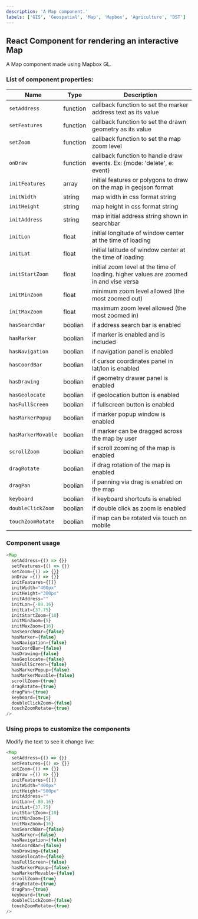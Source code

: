 ```yaml
---
description: 'A Map component.'
labels: ['GIS', 'Geospatial', 'Map', 'Mapbox', 'Agriculture', 'DST']
---
```



## React Component for rendering an interactive Map

A Map component made using Mapbox GL.

### List of component properties:

| Name | Type | Description |
| ---- | ---- | ----------- |
| `setAddress` | function | callback function to set the marker address text as its value |
| `setFeatures` | function | callback function to set the drawn geometry as its value |
| `setZoom` | function | callback function to set the map zoom level |
| `onDraw` | function | callback function to handle draw events. Ex: {mode: 'delete', e: event}  |
| `initFeatures` | array | initial features or polygons to draw on the map in geojson format |
| `initWidth` | string | map width in css format string |
| `initHeight` | string | map height in css format string |
| `initAddress` | string | map initial address string shown in searchbar |
| `initLon` | float | initial longitude of window center at the time of loading |
| `initLat` | float | initial latitude of window center at the time of loading |
| `initStartZoom` | float | initial zoom level at the time of loading. higher values are zoomed in and vise versa |
| `initMinZoom` | float | minimum zoom level allowed (the most zoomed out) |
| `initMaxZoom` | float | maximum zoom level allowed (the most zoomed in) |
| `hasSearchBar` | boolian | if address search bar is enabled |
| `hasMarker` | boolian | if marker is enabled and is included |
| `hasNavigation` | boolian | if navigation panel is enabled |
| `hasCoordBar` | boolian | if cursor coordinates panel in lat/lon is enabled |
| `hasDrawing` | boolian | if geometry drawer panel is enabled |
| `hasGeolocate` | boolian | if geolocation button is enabled |
| `hasFullScreen` | boolian | if fullscreen button is enabled |
| `hasMarkerPopup` | boolian | if marker popup window is enabled |
| `hasMarkerMovable` | boolian | if marker can be dragged across the map by user |
| `scrollZoom` | boolian | if scroll zooming of the map is enabled |
| `dragRotate` | boolian | if drag rotation of the map is enabled |
| `dragPan` | boolian | if panning via drag is enabled on the map |
| `keyboard` | boolian | if keyboard shortcuts is enabled |
| `doubleClickZoom` | boolian | if double click as zoom is enabled |
| `touchZoomRotate` | boolian | if map can be rotated via touch on mobile |


### Component usage

```js
<Map
  setAddress={() => {}}
  setFeatures={() => {}}
  setZoom={() => {}}
  onDraw ={() => {}}
  initFeatures={[]}
  initWidth="400px"
  initHeight="300px"
  initAddress=""
  initLon={-80.16}
  initLat={37.75}
  initStartZoom={10}
  initMinZoom={5}
  initMaxZoom={16}
  hasSearchBar={false}
  hasMarker={false}
  hasNavigation={false}
  hasCoordBar={false}
  hasDrawing={false}
  hasGeolocate={false}
  hasFullScreen={false}
  hasMarkerPopup={false}
  hasMarkerMovable={false}
  scrollZoom={true}
  dragRotate={true}
  dragPan={true}
  keyboard={true}
  doubleClickZoom={false}
  touchZoomRotate={true}
/>
```

### Using props to customize the components

Modify the text to see it change live:

```js live
<Map
  setAddress={() => {}}
  setFeatures={() => {}}
  setZoom={() => {}}
  onDraw ={() => {}}
  initFeatures={[]}
  initWidth="400px"
  initHeight="500px"
  initAddress=""
  initLon={-80.16}
  initLat={37.75}
  initStartZoom={10}
  initMinZoom={5}
  initMaxZoom={16}
  hasSearchBar={false}
  hasMarker={false}
  hasNavigation={false}
  hasCoordBar={false}
  hasDrawing={false}
  hasGeolocate={false}
  hasFullScreen={false}
  hasMarkerPopup={false}
  hasMarkerMovable={false}
  scrollZoom={true}
  dragRotate={true}
  dragPan={true}
  keyboard={true}
  doubleClickZoom={false}
  touchZoomRotate={true}
/>
```
